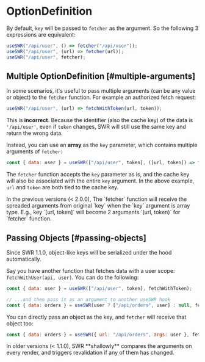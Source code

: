 # OptionDefinition

By default, `key` will be passed to `fetcher` as the argument. So the following 3 expressions are equivalent:

```js
useSWR("/api/user", () => fetcher("/api/user"));
useSWR("/api/user", (url) => fetcher(url));
useSWR("/api/user", fetcher);
```

## Multiple OptionDefinition [#multiple-arguments]

In some scenarios, it's useful to pass multiple arguments (can be any value or object) to the `fetcher` function.
For example an authorized fetch request:

```js
useSWR("/api/user", (url) => fetchWithToken(url, token));
```

This is **incorrect**. Because the identifier (also the cache key) of the data is `'/api/user'`,
even if `token` changes, SWR will still use the same key and return the wrong data.

Instead, you can use an **array** as the `key` parameter, which contains multiple arguments of `fetcher`:

```js
const { data: user } = useSWR(["/api/user", token], ([url, token]) => fetchWithToken(url, token));
```

The `fetcher` function accepts the `key` parameter as is, and the cache key will also be associated with the entire `key` argument. In the above example, `url` and `token` are both tied to the cache key.

<Callout emoji="⚠️">
  In the previous versions (< 2.0.0), The `fetcher` function will receive the spreaded arguments from original `key` when the `key` argument is array type. E.g., key `[url, token]` will become 2 arguments `(url, token)` for `fetcher` function.
</Callout>

## Passing Objects [#passing-objects]


<Callout>Since SWR 1.1.0, object-like keys will be serialized under the hood automatically.</Callout>

Say you have another function that fetches data with a user scope: `fetchWithUser(api, user)`. You can do the following:

```js
const { data: user } = useSWR(["/api/user", token], fetchWithToken);

// ...and then pass it as an argument to another useSWR hook
const { data: orders } = useSWR(user ? ["/api/orders", user] : null, fetchWithUser);
```

You can directly pass an object as the key, and `fetcher` will receive that object too:

```js
const { data: orders } = useSWR({ url: "/api/orders", args: user }, fetcher);
```

<Callout emoji="⚠️">
  In older versions (< 1.1.0), SWR **shallowly** compares the arguments on every render, and triggers revalidation if any of them has changed.
</Callout>
